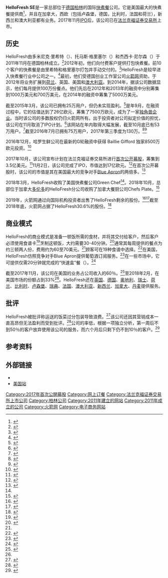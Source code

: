 {{Infobox company
| name = HelloFresh SE
| logo = HelloFresh logo.svg
| logo_caption = 
| image = 
| image_caption = 
| type = [[上市公司|上市公司]]
| traded_as = {{FWB|HFG}}
| industry = [[快煮餐|快煮餐]]
| founded = {{start date|2011|11}}
| founders = {{Unbulleted list|多米尼克·里希特（{{lang|en|Dominik Richter}}）|托马斯·格里塞尔（{{lang|en|Thomas Griesel}}）|杰西卡·尼尔森（{{lang|en|Jessica Nilsson}}）}}
| revenue = €12.8 亿<ref>{{cite web |url=http://ir.hellofreshgroup.com/download/companies/hellofresh/Annual%20Reports/DE000A161408-JA-2018-EQ-E-00.pdf |title=HelloFresh Annual Report 2018 |work=HelloFresh SE |date=2019-03-06 |accessdate=2019-04-27 |page=3 |format=PDF |archive-date=2020-08-01 |archive-url=https://web.archive.org/web/20200801123152/http://ir.hellofreshgroup.com/download/companies/hellofresh/Annual%20Reports/DE000A161408-JA-2018-EQ-E-00.pdf |dead-url=no }}</ref>

€18 亿<ref>{{cite web |url=https://www.hellofreshgroup.com/download/companies/hellofresh/Annual%20Reports/HF_Individual_Financial_Statements_2019_EN_Final.pdf |title=HelloFresh Annual Report 2019 |work=HelloFresh SE |date=2020-03-03 |accessdate=2020-04-27 |page=3 |format=PDF |archive-date=2020-07-08 |archive-url=https://web.archive.org/web/20200708100750/https://www.hellofreshgroup.com/download/companies/hellofresh/Annual%20Reports/HF_Individual_Financial_Statements_2019_EN_Final.pdf |dead-url=yes }}</ref>
| revenue_year = 2019年
| location = {{德国}}[[柏林|柏林]]
| key_people = {{Unbulleted list
|多米尼克·里希特（[[CEO|CEO]]）
|托马斯·格里塞尔（[[COO|COO]]）
|克里斯蒂安·加特纳（{{lang|en|Christian Gartner}}，[[CFO|CFO]]）
|努诺·西马利亚（{{lang|en|Nuno Simaria}}，[[CTO|CTO]]）
|马克西米利安·巴克豪斯（{{lang|en|Maximilian Backhaus}}，[[CMO|CMO]]）
}}
| num_employees = 4,276人（2018年）<ref>{{Citation |title=HelloFresh profile |work=Craft |url=https://craft.co/hellofresh |accessdate=2019-08-13 |archive-date=2019-08-13 |archive-url=https://web.archive.org/web/20190813085124/https://craft.co/hellofresh |dead-url=no }}</ref>
| website = {{URL|https://www.hellofresh.com/}}<br>{{url|https://www.hellofreshgroup.com/}}
}}

'''HelloFresh SE'''是一家总部位于[[德国|德国]][[柏林|柏林]]的国际[[快煮餐|快煮餐]]公司。它是美国最大的快煮餐提供商<ref name=":6">{{Cite news|url=https://www.recode.net/2018/3/26/17165030/hellofresh-blue-apron-meal-kit-delivery-marketshare-acquisition-organic-green-chef|title=HelloFresh is now bigger than Blue Apron in the U.S.|work=Recode|first=Rani|author=Molla|date=2018-03-26|accessdate=2018-08-08|archive-date=2018-08-08|archive-url=https://web.archive.org/web/20180808203207/https://www.recode.net/2018/3/26/17165030/hellofresh-blue-apron-meal-kit-delivery-marketshare-acquisition-organic-green-chef|dead-url=no}}</ref>，并且在加拿大，西欧（包括卢森堡，德国，比利时，法国和荷兰），新西兰和澳大利亚都有业务。2017年11月[[首次公开募股|IPO]]后，该公司已在[[法兰克福证券交易所|法兰克福证券交易所]]上市。

== 历史 ==
HelloFresh由多米尼克·里希特（{{lang|en|Dominik Richter}}）、托马斯·格里塞尔（{{lang|en|Thomas Griesel}}）和杰西卡·尼尔森（{{lang|en|Jessica Nilsson}}）于2011年11月在德国柏林成立。<ref name=":0">{{Cite news|url=http://tech.eu/features/2356/hellofresh-funding-profile/|title=Why Berlin meal delivery startup HelloFresh just raised $50m|date=2014-08-07|work=Tech.eu|accessdate=2018-02-07|first=Charmaine|author=Li|language=en-US|archive-date=2018-09-26|archive-url=https://web.archive.org/web/20180926130929/http://tech.eu/features/2356/hellofresh-funding-profile/|dead-url=no}}</ref>2012年初，他们向付费客户提供打包快煮餐。前10个客户的快煮餐是由里希特和格里塞尔打包并手动交付的。<ref>{{Cite web|title=Our story|url=https://www.hellofreshgroup.com/websites/hellofresh/English/140/our-story.html|accessdate=2018-03-13|work=HelloFresh Group|language=en-US|archive-date=2019-04-27|archive-url=https://web.archive.org/web/20190427095254/https://www.hellofreshgroup.com/websites/hellofresh/English/140/our-story.html|dead-url=yes}}</ref>HelloFresh是较早进入快煮餐行业中公司之一。<ref name=":1">{{Cite news|url=https://dealbook.nytimes.com/2014/06/18/hellofresh-a-meal-delivery-start-up-raises-50-million/|date=2014-06-18|title=HelloFresh, a Meal Delivery Start-Up, Raises $50 Million|author=de la Merced|first=Michael J.|work=DealBook|publisher=[[The_New_York_Times|The New York Times]]|accessdate=2018-02-07|language=en|archive-date=2018-09-26|archive-url=https://web.archive.org/web/20180926131151/https://dealbook.nytimes.com/2014/06/18/hellofresh-a-meal-delivery-start-up-raises-50-million/|dead-url=no}}</ref>最初，他们受德国创业工作室公司[[火箭网|火箭网]]资助，于2012年将业务扩展到[[荷兰|荷兰]]、英国、美国和[[澳大利亚|澳大利亚]]。到2014年，据该公司数据显示，他们每月提供100万份餐点。他们先后在2012年和2013年的融资中分别筹集到1000万美元和700万美元，在2014年的融资中筹集了5000万美元。 

截至2015年3月，该公司已拥有25万用户，但仍未实现盈利。<ref name=":3">{{Cite news|url=https://www.ft.com/content/658e86be-5d23-11e5-97e9-7f0bf5e7177b|title=Funding round values German grocery start-up HelloFresh at €2.6bn|date=2015-09-17|work=Financial Times|language=en-GB|accessdate=2018-02-07|archive-date=2018-06-11|archive-url=https://web.archive.org/web/20180611051856/https://www.ft.com/content/658e86be-5d23-11e5-97e9-7f0bf5e7177b|dead-url=no}}</ref>是年9月，在融资过程中，它的估值达到了26亿欧元，筹集了7500万欧元，成为了一家[[独角兽企业|独角兽企业]]。当时该公司的多数股权仍归火箭网所有。出于投资者对公司拟定价值的担忧，该公司在11月取消了IPO计划。<ref>{{Cite news|url=https://www.reuters.com/article/hellofresh-ipo/meal-delivery-firm-hellofresh-puts-ipo-on-hold-idUSL8N1330QC20151108|title=Meal delivery firm HelloFresh puts IPO on hold|author=Huebner|first=Alexander|first2=Ludwig|author2=Burger|date=2015-11-08|work=Reuters|accessdate=2018-02-07|archive-date=2020-08-01|archive-url=https://web.archive.org/web/20200801212256/https://www.reuters.com/article/hellofresh-ipo/meal-delivery-firm-hellofresh-puts-ipo-on-hold-idUSL8N1330QC20151108|dead-url=no}}</ref>该网站在年内取得大幅发展，截至10月底已有53万用户。<ref>{{Cite news|url=http://www.businessinsider.com/r-loss-making-online-meal-delivery-firm-hellofresh-plans-flotation-2015-10|title=Loss-making online meal delivery firm HelloFresh plans to go public|work=Business Insider|accessdate=2018-02-07|first=Arno|author=Schuetze|first2=Alexander|author2=Hübner|date=2015-10-28|language=en|archive-date=2017-03-18|archive-url=https://web.archive.org/web/20170318115916/http://www.businessinsider.com/r-loss-making-online-meal-delivery-firm-hellofresh-plans-flotation-2015-10|dead-url=no}}</ref>截至2016年7月已拥有75万用户，2017年第三季度为130万。<ref name=":4">{{Cite news|first=Richard|author=Vines|url=https://www.bloomberg.com/news/articles/2016-07-20/is-hellofresh-good-a-top-chef-tests-alongside-marley-spoon-goose-box-farmison-co|title=A Michelin-Star Chef Tests Four Home-Cooking Delivery Services|date=2016-07-20|work=[[Bloomberg_L.P.|Bloomberg L.P.]]|accessdate=2018-02-07|language=en|archive-date=2016-08-23|archive-url=https://web.archive.org/web/20160823190823/http://www.bloomberg.com/news/articles/2016-07-20/is-hellofresh-good-a-top-chef-tests-alongside-marley-spoon-goose-box-farmison-co|dead-url=no}}</ref><ref name=":5">{{Cite news|url=https://www.nytimes.com/2017/10/10/business/dealbook/hellofresh-ipo.html|title=HelloFresh, the Meal Delivery Service, Pursues I.P.O. in Frankfurt|author=Bray|first=Chad|date=2017-10-10|work=[[The_New_York_Times|The New York Times]]|accessdate=2018-02-07|language=en-US|issn=0362-4331|archive-date=2017-10-12|archive-url=https://web.archive.org/web/20171012061018/https://www.nytimes.com/2017/10/10/business/dealbook/hellofresh-ipo.html|dead-url=no}}</ref>

2016年12月，哈罗生鲜公司在最新的G轮融资中获得 Baillie Gifford 独家8500万欧元投资。<ref>{{cite web|url=https://www.mg21.com/hlfff.html|title=德国半成品净菜电子商务市场：哈罗生鲜HelloFresh SE(HLFFF)|publisher=美股之家|date=2021-09-17|access-date=2021-09-19|archive-date=2021-09-21|archive-url=https://web.archive.org/web/20210921011929/https://www.mg21.com/hlfff.html}}</ref>

2017年10月，该公司宣布计划在法兰克福证券交易所进行[[首次公开募股|首次公开募股]]，筹集到3.5亿美元。<ref name=":5">{{Cite news|url=https://www.nytimes.com/2017/10/10/business/dealbook/hellofresh-ipo.html|title=HelloFresh, the Meal Delivery Service, Pursues I.P.O. in Frankfurt|author=Bray|first=Chad|date=2017-10-10|work=[[The_New_York_Times|The New York Times]]|accessdate=2018-02-07|language=en-US|issn=0362-4331|archive-date=2017-10-12|archive-url=https://web.archive.org/web/20171012061018/https://www.nytimes.com/2017/10/10/business/dealbook/hellofresh-ipo.html|dead-url=no}}</ref>11月2日，该公司完成了IPO，市值达到17亿欧元。<ref name=":2">{{Cite news|url=http://fortune.com/2017/11/02/blue-apron-hellofresh-ipo/|title=HelloFresh Is Worth Much More to Investors Than Blue Apron|work=Fortune|agency=Reuters|date=2017-11-02|accessdate=2018-02-07|language=en|archive-date=2018-01-11|archive-url=https://web.archive.org/web/20180111105130/http://fortune.com/2017/11/02/blue-apron-hellofresh-ipo/|dead-url=no}}</ref>在首次公开募股时，该公司的市值是其在美国最大的竞争对手[[Blue_Apron|Blue Apron]]的两倍多。<ref>{{Cite news|url=https://www.reuters.com/article/hellofresh-ipo/update-1-hellofresh-makes-positive-debut-valuation-double-rival-blue-apron-idUSL8N1N82AT|title=UPDATE 2-HelloFresh's bright start contrasts with Blue Apron struggles|date=2017-11-02|work=Reuters|accessdate=2018-03-07|first=Eric|author=Auchard|first2=Arno|author2=Schuetze|archive-date=2018-01-01|archive-url=https://web.archive.org/web/20180101130802/https://www.reuters.com/article/hellofresh-ipo/update-1-hellofresh-makes-positive-debut-valuation-double-rival-blue-apron-idUSL8N1N82AT|dead-url=no}}</ref> 

2018年3月，HelloFresh收购了美国快煮餐公司Green Chef<ref name=":6"/>。2018年10月，总部位于加拿大[[多伦多|多伦多]]的HelloFresh分公司收购了加拿大餐厨公司Chefs Plate。<ref>{{Cite web|title=HelloFresh eyes bigger slice of Canadian meal kit market|url=https://www.supermarketnews.com/online-retail/hellofresh-eyes-bigger-slice-canadian-meal-kit-market|accessdate=2018-12-13|author=Redman|date=2018-11-28|first=Russell|work=supermarketnews.com|archive-date=2018-12-16|archive-url=https://web.archive.org/web/20181216031411/https://www.supermarketnews.com/online-retail/hellofresh-eyes-bigger-slice-canadian-meal-kit-market|dead-url=no}}</ref> 

2019年，火箭网通过{{Le|簿记建档|Book building}}向国际机构投资者出售了HelloFresh剩余的股份。<ref>{{Cite news|url=https://www.retaildetail.eu/en/news/general/rocket-internet-sees-profits-almost-double|title=Rocket Internet sees profits almost double|date=2019-09-19|accessdate=2020-08-12|archive-date=2020-08-01|archive-url=https://web.archive.org/web/20200801135401/https://www.retaildetail.eu/en/news/general/rocket-internet-sees-profits-almost-double|dead-url=no}}</ref><ref>{{Cite news|url=https://markets.businessinsider.com/news/stocks/dgap-news-rocket-internet-se-rocket-internet-intends-to-place-its-entire-shareholding-in-hellofresh-se-1028195650|title=DGAP-News: Rocket Internet SE: Rocket Internet intends to place its entire shareholding in HelloFresh SE|author=EQS Group|date=2019-05-13|accessdate=2020-08-12|archive-date=2020-08-01|archive-url=https://web.archive.org/web/20200801171650/https://markets.businessinsider.com/news/stocks/dgap-news-rocket-internet-se-rocket-internet-intends-to-place-its-entire-shareholding-in-hellofresh-se-1028195650|dead-url=no}}</ref>截至2018年底，火箭网占据了HelloFresh30.6%的股份。<ref>{{Cite web|title=Interim Condensed Consolidated Financial Statements for the Period January 1 to June 30, 2019|url=https://www.rocket-internet.com/sites/default/files/investors/2019_HY1_RISE_Interim%20FS_EN.pdf|date=2019-09-19|quote=The decrease of investments in associates by EUR 232.8 million primarily originates from the disposal of shares in HelloFresh and Westwing}}{{Dead link}}</ref>

== 商业模式 ==
HelloFresh的商业模式是准备一顿饭所需的食材，并将其交付给客户，然后客户必须使用食谱卡<ref>{{Cite web|title=What's in the box?|url=http://support.hellofresh.ca/hc/en-us/articles/360011780314-What-s-in-the-box-|accessdate=2019-01-08|work=HelloFresh Canada|language=en-US|archive-date=2019-01-09|archive-url=https://web.archive.org/web/20190109111007/https://support.hellofresh.ca/hc/en-us/articles/360011780314-What-s-in-the-box-|dead-url=no}}</ref>烹制这顿饭，大约需要30-40分钟。<ref>{{Cite news|url=https://www.top10mealdeliveryservices.com/reviews/hellofresh-uk-review/|title=HelloFresh UK Review|date=2017-08-31|work=Top 10 Meal Delivery Services|accessdate=2018-03-07|language=en-US|archive-date=2018-04-17|archive-url=https://web.archive.org/web/20180417192058/https://www.top10mealdeliveryservices.com/reviews/hellofresh-uk-review/|dead-url=no}}</ref>通常其每周提供的餐点为约三顿两人份，费用约为60至70美元。<ref name=":1"/>顾客可在19种食谱中选择。<ref>{{Cite web|title=How It Works|url=https://www.hellofresh.com/how-it-works/|accessdate=2018-03-13|work=HelloFresh|language=en-US|archive-date=2018-02-12|archive-url=https://web.archive.org/web/20180212160715/https://www.hellofresh.com/how-it-works/|dead-url=no}}</ref>在美国，HelloFresh仿照竞争对手Blue Apron提供葡萄酒订阅服务。<ref>{{Cite news|first=Elin|author=McCoy|url=https://www.bloomberg.com/news/articles/2017-11-03/wine-on-demand-rating-bottles-from-blue-apron-hello-fresh-caviar|title=Wine on Demand? Rating Bottles From Blue Apron, Hello Fresh, Caviar|date=2017-11-03|work=[[Bloomberg_L.P.|Bloomberg L.P.]]|accessdate=2018-03-13|language=en|archive-date=2018-04-18|archive-url=https://web.archive.org/web/20180418083452/https://www.bloomberg.com/news/articles/2017-11-03/wine-on-demand-rating-bottles-from-blue-apron-hello-fresh-caviar|dead-url=no}}</ref>在一些市场中，它可提供仅需20分钟就完成的“快速盒”餐（{{Lang|en|Rapid Box}}）。<ref>{{Cite news|url=https://www.mirror.co.uk/news/uk-news/spiralisers-sushi-mats-ice-cream-11866020|title=Average UK household boasts staggering £415 worth of unused cooking gadgets|author=Rudd|first=Andy|date=2018-01-17|work=[[Daily_Mirror|Daily Mirror]]|accessdate=2018-03-13|archive-date=2018-04-17|archive-url=https://web.archive.org/web/20180417192139/https://www.mirror.co.uk/news/uk-news/spiralisers-sushi-mats-ice-cream-11866020|dead-url=no}}</ref> 

截至2017年11月，该公司在美国的业务占公司收入的60％。<ref name=":2">{{Cite news|url=http://fortune.com/2017/11/02/blue-apron-hellofresh-ipo/|title=HelloFresh Is Worth Much More to Investors Than Blue Apron|work=Fortune|agency=Reuters|date=2017-11-02|accessdate=2018-02-07|language=en|archive-date=2018-01-11|archive-url=https://web.archive.org/web/20180111105130/http://fortune.com/2017/11/02/blue-apron-hellofresh-ipo/|dead-url=no}}</ref>至2018年2月，在美国市场的份额占到33%<ref name=":6"/>。HelloFresh还在[[英国|英国]]、[[德国|德国]]、[[奥地利|奥地利]]、[[瑞士|瑞士]]、[[荷兰|荷兰]]、[[比利时|比利时]]、[[卢森堡|卢森堡]]、[[瑞典|瑞典]]、[[法国|法国]]、[[澳大利亚|澳大利亚]]、[[新西兰|新西兰]]、[[加拿大|加拿大]]、[[丹麦|丹麦]]提供服务。

== 批评 ==
HelloFresh被批评称运送的饭菜过分包装导致浪费。<ref name=":4">{{Cite news|first=Richard|author=Vines|url=https://www.bloomberg.com/news/articles/2016-07-20/is-hellofresh-good-a-top-chef-tests-alongside-marley-spoon-goose-box-farmison-co|title=A Michelin-Star Chef Tests Four Home-Cooking Delivery Services|date=2016-07-20|work=[[Bloomberg_L.P.|Bloomberg L.P.]]|accessdate=2018-02-07|language=en|archive-date=2016-08-23|archive-url=https://web.archive.org/web/20160823190823/http://www.bloomberg.com/news/articles/2016-07-20/is-hellofresh-good-a-top-chef-tests-alongside-marley-spoon-goose-box-farmison-co|dead-url=no}}</ref>该公司还因其营销成本一直高昂但无法盈利而受到批评。<ref>{{Cite news|url=https://www.wsj.com/articles/rocket-internets-marketing-costs-keep-profit-at-bay-1474551037|title=HelloFresh, a German Tech Incubator's Star, Still Struggles to Deliver|author=Woo|first=Stu|date=2016-09-22|work=[[The_Wall_Street_Journal|The Wall Street Journal]]|accessdate=2018-02-07|language=en-US|issn=0099-9660|archive-date=2018-01-19|archive-url=https://web.archive.org/web/20180119180400/https://www.wsj.com/articles/rocket-internets-marketing-costs-keep-profit-at-bay-1474551037|dead-url=no}}</ref>公司的{{Le|顾客保留|Customer retention}}率低，根据一项独立分析，第一周后不到50％的客户放弃使用该公司的服务，而六个月后只剩下仍不到10％的客户。<ref>{{Cite news|first=Sarah|author=Kessler|url=https://www.fastcompany.com/3064792/meal-kit-customers-dine-and-dash|title=Meal-Kit Customers Dine And Dash|date=2016-10-20|work=Fast Company|accessdate=2018-02-07|language=en-US|archive-date=2018-01-10|archive-url=https://web.archive.org/web/20180110050627/https://www.fastcompany.com/3064792/meal-kit-customers-dine-and-dash|dead-url=no}}</ref> 

== 参考资料 ==
{{Reflist|30em}}

== 外部链接 ==
{{commonscatinline}}      

* {{Official website|https://www.hellofreshgroup.com}} 
* [https://www.hellofresh.com/ 美国站]{{Wayback|url=https://www.hellofresh.com/ |date=20200812092006 }} 

{{網上訂餐}}

[[Category:2017年首次公開募股|Category:2017年首次公開募股]]
[[Category:网上订餐|Category:网上订餐]]
[[Category:法兰克福证券交易所上市公司|Category:法兰克福证券交易所上市公司]]
[[Category:柏林公司|Category:柏林公司]]
[[Category:2011年建立的网站|Category:2011年建立的网站]]
[[Category:2011年成立的公司|Category:2011年成立的公司]]
[[Category:火箭网|Category:火箭网]]
[[Category:电子商务网站|Category:电子商务网站]]